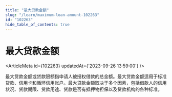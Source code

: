 ```yaml
---
title: "最大贷款金额"
slug: "/learn/maximum-loan-amount-102263"
id: "102263"
hide_table_of_contents: true
---
```



# 最大贷款金额

<ArticleMeta id={102263} updatedAt={'2023-09-26 13:59:00'} />
<div className='border-solid border-b border-t-0 my-4 border-[var(--ifm-color-gray-300)]' />

最大贷款金额或贷款限额指申请人被授权借款的总金额。最大贷款金额适用于标准贷款、信用卡和循环信用账户。最大贷款金额取决于多个因素，包括借款人的信用状况、贷款期限、贷款用途、贷款是否有抵押物担保以及贷款机构的各种标准。
